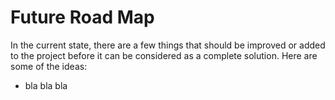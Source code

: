 # Future Road Map

In the current state, there are a few things that should be improved or added to the project before it can be considered as a complete solution. Here are some of the ideas:

- bla bla bla